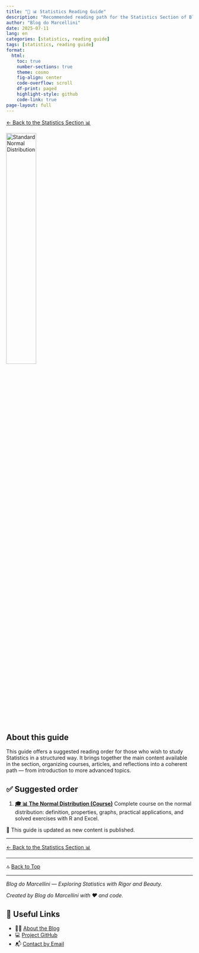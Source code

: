 ```yaml
---
title: "🧭 📊 Statistics Reading Guide"
description: "Recommended reading path for the Statistics Section of Blog do Marcellini. Includes suggested order for courses and articles, based on complexity level and application."
author: "Blog do Marcellini"
date: 2025-07-11
lang: en
categories: [statistics, reading guide]
tags: [statistics, reading guide]
format:
  html:
    toc: true
    number-sections: true
    theme: cosmo
    fig-align: center
    code-overflow: scroll
    df-print: paged
    highlight-style: github
    code-link: true
page-layout: full
---
```


[← Back to the Statistics Section 📊](index.qmd)

<img src="../../images/Standard_Normal_Distribution-en.svg.png" alt="Standard Normal Distribution" width="40%" style="margin-bottom: 2rem;">

## About this guide

This guide offers a suggested reading order for those who wish to study Statistics in a structured way. It brings together the main content available in the section, organizing courses, articles, and reflections into a coherent path — from introduction to more advanced topics.

## ✅ Suggested order

1. **[🎓 📊 The Normal Distribution (Course)](../courses/statistics/normal_distribution/index.qmd)**
   Complete course on the normal distribution: definition, properties, graphs, practical applications, and solved exercises with R and Excel.

📌 This guide is updated as new content is published.

---

[← Back to the Statistics Section 📊](index.qmd)

---

🔝 [Back to Top](statistics-guide.qmd)

---

*Blog do Marcellini — Exploring Statistics with Rigor and Beauty.*

:::{.callout-note}
*Created by Blog do Marcellini with ❤️ and code.*
:::

## 🔗 Useful Links

- 🧑‍🏫 [About the Blog](../personal/about-the-blog.qmd)
- 💻 <a href="https://github.com/marcellini-celso/blog-marcellini-en.git" target="_blank">Project GitHub</a>
- 📬 [Contact by Email](mailto:prof.marcellini@gmail.com)
